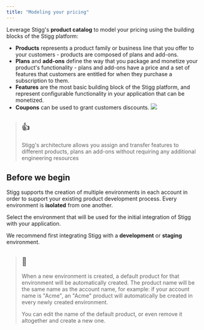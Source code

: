 ```yaml
---
title: "Modeling your pricing"
---
```


Leverage Stigg's **product catalog** to model your pricing using the building blocks of the Stigg platform:

* **Products** represents a product family or business line that you offer to your customers - products are composed of plans and add-ons.
* **Plans** and **add-ons** define the way that you package and monetize your product's functionality - plans and add-ons have a price and a set of features that customers are entitled for when they purchase a subscription to them.
* **Features** are the most basic building block of the Stigg platform, and represent configurable functionality in your application that can be monetized.
* **Coupons** can be used to grant customers discounts.
![](/images/8659942-Screenshot_2023-08-08_at_22.06.37.png) 

> ## 👍
> 
> Stigg's architecture allows you assign and transfer features to different products, plans an add-ons without requiring any additional engineering resources

  
## Before we begin

Stigg supports the creation of multiple environments in each account in order to support your existing product development process. Every environment is **isolated** from one another.

Select the environment that will be used for the initial integration of Stigg with your application.

We recommend first integrating Stigg with a **development** or **staging** environment.

> ## 📘
> 
> When a new environment is created, a default product for that environment will be automatically created. The product name will be the same name as the account name, for example: if your account name is "Acme", an "Acme" product will automatically be created in every newly created environment.
> 
> You can edit the name of the default product, or even remove it altogether and create a new one.
